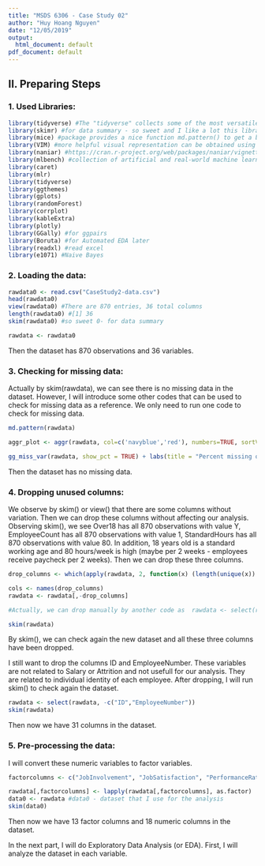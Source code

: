 ```yaml
---
title: "MSDS 6306 - Case Study 02"
author: "Huy Hoang Nguyen"
date: "12/05/2019"
output:
  html_document: default
pdf_document: default
---
```

  


## II. Preparing Steps

### 1. Used Libraries:

```r
library(tidyverse) #The "tidyverse" collects some of the most versatile R packages: ggplot2, dplyr, tidyr, readr, purrr, and tibble. The packages work in harmony to clean, process, model, and visualize data.
library(skimr) #for data summary - so sweet and I like a lot this library
library(mice) #package provides a nice function md.pattern() to get a better understanding of the pattern of missing data
library(VIM) #more helpful visual representation can be obtained using the VIM package for agrr
library(naniar) #https://cran.r-project.org/web/packages/naniar/vignettes/getting-started-w-naniar.html (for gg_mis_var) (Missing values)
library(mlbench) #collection of artificial and real-world machine learning benchmark problems, including, e.g., several data sets from the UCI repository. (also has BostonHousing)
library(caret)
library(mlr)
library(tidyverse)
library(ggthemes)
library(gplots)
library(randomForest)
library(corrplot)
library(kableExtra)
library(plotly)
library(GGally) #for ggpairs
library(Boruta) #for Automated EDA later
library(readxl) #read excel
library(e1071) #Naive Bayes


```

### 2. Loading the data: 

```r
rawdata0 <- read.csv("CaseStudy2-data.csv")
head(rawdata0)
view(rawdata0) #There are 870 entries, 36 total columns
length(rawdata0) #[1] 36
skim(rawdata0) #so sweet 0- for data summary

rawdata <- rawdata0
```


Then the dataset has 870 observations and 36 variables.

### 3. Checking for missing data:

Actually by skim(rawdata),  we can see there is no missing data in the dataset. However, I will introduce some other codes that can be used to check for missing data as a reference. We only need to run one  code to check for missing data. 

```r
md.pattern(rawdata)

aggr_plot <- aggr(rawdata, col=c('navyblue','red'), numbers=TRUE, sortVars=TRUE, labels=names(rawdata), cex.axis=.7, gap=3, ylab=c("Histogram of missing data","Pattern"))

gg_miss_var(rawdata, show_pct = TRUE) + labs(title = "Percent missing of the data") + theme(legend.position = "none", plot.title = element_text(hjust = 0.5), axis.title.y = element_text(angle = 0, vjust = 1))

```


Then the dataset  has no missing data. 

### 4. Dropping unused columns:

We observe by skim() or view() that there are some columns without variation. Then we can drop these columns without affecting our analysis. Observing skim(), we see Over18 has all 870 observations with value Y, EmployeeCount has all 870 observations with value 1, StandardHours has all 870 observations with value 80. In addition, 18 years old is a standard working age and 80 hours/week is high (maybe per 2 weeks - employees receive paycheck per 2 weeks). Then we can drop these three columns.

```r
drop_columns <- which(apply(rawdata, 2, function(x) (length(unique(x)) == 1)))

cols <- names(drop_columns)
rawdata <- rawdata[,-drop_columns]

#Actually, we can drop manually by another code as  rawdata <- select(rawdata, -c("Over18","EmployeeCount", "StandardHours")) . We will get the same results finally.

skim(rawdata)
```


By  skim(), we can check again the new dataset and all these three columns have been dropped.  

I still want to drop the columns ID and EmployeeNumber. These variables are not related to Salary or Attrition and not usefull for our analysis. They are related to individual identity of each employee. After dropping, I will run skim() to check again the dataset.

```r
rawdata <- select(rawdata, -c("ID","EmployeeNumber"))
skim(rawdata)
```

Then now we have 31 columns in the dataset. 

### 5. Pre-processing the data:

I will convert these numeric variables to factor variables.   

```r
factorcolumns <- c("JobInvolvement", "JobSatisfaction", "PerformanceRating", "RelationshipSatisfaction", "WorkLifeBalance")

rawdata[,factorcolumns] <- lapply(rawdata[,factorcolumns], as.factor)
data0 <- rawdata #data0 - dataset that I use for the analysis
skim(data0)

```


Then now we have 13 factor columns and 18 numeric columns in the dataset.   

In the next part, I will do Exploratory Data Analysis (or EDA). First, I will analyze the dataset in each variable. 

